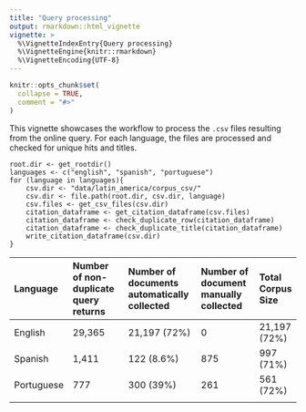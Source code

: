 ```yaml
---
title: "Query processing"
output: rmarkdown::html_vignette
vignette: >
  %\VignetteIndexEntry{Query processing}
  %\VignetteEngine{knitr::rmarkdown}
  %\VignetteEncoding{UTF-8}
---
```


```r
knitr::opts_chunk$set(
  collapse = TRUE,
  comment = "#>"
)
```

This vignette showcases the workflow to process the `.csv` files resulting from the online query.
For each language, the files are processed and checked for unique hits and titles.

```
root.dir <- get_rootdir()
languages <- c("english", "spanish", "portuguese")
for (language in languages){
	csv.dir <- "data/latin_america/corpus_csv/"
	csv.dir <- file.path(root.dir, csv.dir, language)
	csv.files <- get_csv_files(csv.dir)
	citation_dataframe <- get_citation_dataframe(csv.files)
	citation_dataframe <- check_duplicate_row(citation_dataframe)
	citation_dataframe <- check_duplicate_title(citation_dataframe)
	write_citation_dataframe(csv.dir)
}
```

| Language   | Number of non-duplicate query returns | Number of documents automatically collected | Number of document manually collected | Total Corpus Size |
|:-----------|:--------------------------------------|:--------------------------------------------|:--------------------------------------|:------------------|
| English    | 29,365                                | 21,197  (72%)                               | 0                                     | 21,197 (72%)      |
| Spanish    | 1,411                                 | 122  (8.6%)                                 | 875                                   | 997 (71%)         |
| Portuguese | 777                                   | 300  (39%)                                  | 261                                   | 561 (72%)         |
|            |                                       |                                             |                                       |                   |
